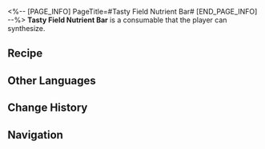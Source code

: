 <%-- [PAGE_INFO]
PageTitle=#Tasty Field Nutrient Bar#
[END_PAGE_INFO] --%>
{{Consumable Infobox
|id          = 402007
|image       = Item Tasty Field Nutrient Bar.png{{subst:void|<!--$UPLOAD:<<SpriteOutput/ItemFigures/402007.png>-<Item Tasty Field Nutrient Bar.png>-<Consumable Icons>>-->}}
|type        = Defense Consumables
|rarity      = 3
|effect      = Upon use, Max HP of all allies increases by 14% plus an extra 360 for the next battle.
|description = The wars between Cloud Knights and Denizens of Abundance can last for a long time, even across several Amber Eras. The Cloud Knights tend to spend a long time in garrisons and invented many tasty foods for field consumption. The Field Nutrient Bar is easy to carry and particularly sought-after by the troops.<br />The nutrient bar tastes like smoked meat with notes of honey and candy.
|effectType  = 
|effectType2 = 
|effectType3 = 
|recipe      = {{cx|Source missing}}
|source1     = [[Omni-Synthesizer]]
|source2     = 
|source3     = 
}}
{{Description|''"Mix peanuts with dried bean curds and wrap with ambergris. Has a nutty flavor to it."''}}
'''Tasty Field Nutrient Bar''' is a consumable that the player can synthesize.

==Recipe==
{{Recipe
|type                   = Synthesis
|group                  = Consumable
|Basic Ingredients      = 5
|Protein Rice           = 3
|Ambergris of Abundance = 1
|sort                   = Basic Ingredients;Protein Rice;Ambergris of Abundance
}}

==Other Languages==
{{Other Languages
|en   = Tasty Field Nutrient Bar
|zhs  = 美味快餐棒
|zht  = 美味速食棒
|ja   = うまいスティック
|ko   = 맛있는 에너지바
|es   = Barrita energética deliciosa
|fr   = Savoureuse barre nutritive de terrain
|ru   = Вкусный питательный батончик
|th   = Tasty Field Nutrient Bar
|vi   = Xiên Que Ngon Lành
|de   = Leckerer Nährstoffriegel
|id   = Tasty Field Nutrient Bar
|pt   = Barra Nutritiva de Campo Deliciosa
}}

==Change History==
{{Change History|1.0}}

==Navigation==
{{Consumable Navbox}}